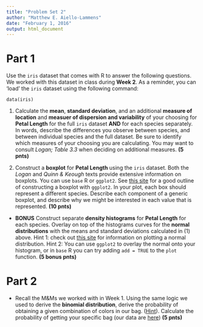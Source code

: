 ```yaml
---
title: "Problem Set 2"
author: "Matthew E. Aiello-Lammens"
date: "February 1, 2016"
output: html_document
---
```


# Part 1

Use the `iris` dataset that comes with R to answer the following questions.
We worked with this dataset in class during **Week 2**.
As a reminder, you can 'load' the `iris` dataset using the following command:

```
data(iris)
```

1. Calculate the **mean**, **standard deviation**, and an additional **measure of location** and **measuer of dispersion and variability** of your choosing for **Petal Length** for the full `iris` dataset **AND** for each species separately. 
In words, describe the differences you observe between species, and between individual species and the full dataset. 
Be sure to identify which measures of your choosing you are calculating. 
You may want to consult *Logan; Table 3.3* when deciding on additional measures.
**(5 pnts)**

2. Construct a **boxplot** for **Petal Length** using the `iris` dataset. 
Both the *Logan* and *Quinn & Keough* texts provide extensive information on boxplots.
You can use `base` R or `ggplot2`. 
See [this site](http://www.cookbook-r.com/Graphs/Plotting_distributions_(ggplot2)/) for a good outline of constructing a boxplot with `ggplot2`.
In your plot, each box should represent a different species.
Describe each component of a generic boxplot, and describe why we might be interested in each value that is represented.
**(10 pnts)**

* **BONUS** Construct separate **density histograms** for **Petal Length** for each species. 
Overlay on top of the histograms curves for the **normal distributions** with the means and standard deviations calculated in (1) above. 
Hint 1: check out [this site](http://www.statmethods.net/advgraphs/probability.html) for information on plotting a normal distribution.
Hint 2: You can use `ggplot2` to overlay the normal onto your histogram, or in `base` R you can try adding `add = TRUE` to the `plot` function.
**(5 bonus pnts)**

# Part 2

* Recall the M&Ms we worked with in Week 1. 
Using the same logic we used to derive the **binomial distribution**, derive the probability of obtaining a given combination of colors in our bag.
([Hint](https://en.wikipedia.org/wiki/Multinomial_distribution)). 
Calculate the probability of getting your specific bag (our data are [here](http://mlammens.github.io/Biostats/data/class_mm_data.csv))
**(5 pnts)**
